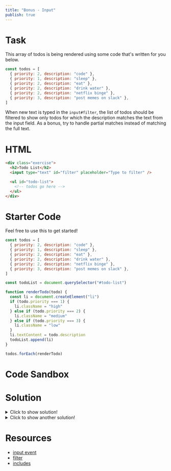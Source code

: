 ```yaml
---
title: "Bonus - Input"
publish: true
---
```


# Task

This array of todos is being rendered using some code that's written for you below.

```javascript
const todos = [
  { priority: 2, description: "code" },
  { priority: 1, description: "sleep" },
  { priority: 2, description: "eat" },
  { priority: 2, description: "drink water" },
  { priority: 2, description: "netflix binge" },
  { priority: 3, description: "post memes on slack" },
]
```

When new text is typed in the `input#filter`, the list of todos should be filtered to show only todos for which the description matches the text from the input field. As a bonus, try to handle partial matches instead of matching the full text.

# HTML

```html
<div class="exercise">
  <h2>Todo List</h2>
  <input type="text" id="filter" placeholder="Type to filter" />

  <ul id="todo-list">
    <!-- todos go here -->
  </ul>
</div>
```

# Starter Code

Feel free to use this to get started!

```javascript
const todos = [
  { priority: 2, description: "code" },
  { priority: 1, description: "sleep" },
  { priority: 2, description: "eat" },
  { priority: 2, description: "drink water" },
  { priority: 2, description: "netflix binge" },
  { priority: 3, description: "post memes on slack" },
]

const todoList = document.querySelector("#todo-list")

function renderTodo(todo) {
  const li = document.createElement("li")
  if (todo.priority === 1) {
    li.className = "high"
  } else if (todo.priority === 2) {
    li.className = "medium"
  } else if (todo.priority === 3) {
    li.className = "low"
  }
  li.textContent = todo.description
  todoList.append(li)
}

todos.forEach(renderTodo)
```

# Code Sandbox
<Sandbox src="/events-07.html" />

# Solution

<details>
  <summary>Click to show solution!</summary>

```javascript
const todos = [
  { priority: 2, description: "code" },
  { priority: 1, description: "sleep" },
  { priority: 2, description: "eat" },
  { priority: 2, description: "drink water" },
  { priority: 2, description: "netflix binge" },
  { priority: 3, description: "post memes on slack" },
]

const todoList = document.querySelector("#todo-list")
const filterInput = document.querySelector("#filter")

filterInput.addEventListener("input", function(event) {
  const filteredTodos = todos.filter(todo => todo.description.includes(filterInput.value))

  // clear old list
  todoList.innerHTML = ""
  filteredTodos.forEach(renderTodo)
})

function renderTodo(todo) {
  const li = document.createElement('li')
  if (todo.priority === 1) {
    li.className = "high"
  } else if (todo.priority === 2) {
    li.className = "medium"
  } else if (todo.priority === 3) {
    li.className = "low"
  }
  li.textContent = todo.description
  document.querySelector("#todo-list").append(li)
}

todos.forEach(renderTodo)
```

</details>


<details>
  <summary>Click to show another solution!</summary>

```javascript
const todos = [
  { priority: 2, description: "code" },
  { priority: 1, description: "sleep" },
  { priority: 2, description: "eat" },
  { priority: 2, description: "drink water" },
  { priority: 2, description: "netflix binge" },
  { priority: 3, description: "post memes on slack" },
]

const todoList = document.querySelector("#todo-list")
const filterInput = document.querySelector("#filter")

filterInput.addEventListener("input", function(event) {
  todoList.querySelectorAll("li").forEach(function(li) {
    if (li.textContent.includes(filterInput.value)) {
      li.style.display = null
    } else {
      li.style.display = "none"
    }
  })
})

function renderTodo(todo) {
  const li = document.createElement('li')
  if (todo.priority === 1) {
    li.className = "high"
  } else if (todo.priority === 2) {
    li.className = "medium"
  } else if (todo.priority === 3) {
    li.className = "low"
  }
  li.textContent = todo.description
  document.querySelector("#todo-list").append(li)
}

todos.forEach(renderTodo)
```

</details>

# Resources

- [input event](https://developer.mozilla.org/en-US/docs/Web/API/HTMLElement/input_event)
- [filter](https://developer.mozilla.org/en-US/docs/Web/JavaScript/Reference/Global_Objects/Array/filter)
- [includes](https://developer.mozilla.org/en-US/docs/Web/JavaScript/Reference/Global_Objects/String/includes)
